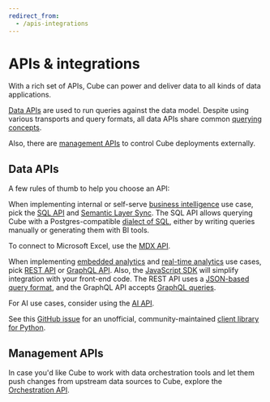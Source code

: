 ```yaml
---
redirect_from:
  - /apis-integrations
---
```


# APIs & integrations

With a rich set of APIs, Cube can power and deliver data to all kinds of data
applications.

<Diagram src="https://ucarecdn.com/df9de86e-4829-4c9d-9882-0984fbd8c719/" />

[Data APIs](#data-apis) are used to run queries against the data model.
Despite using various transports and query formats, all data APIs share common
[querying concepts][ref-queries].

Also, there are [management APIs](#management-apis) to control Cube deployments
externally.

## Data APIs

A few rules of thumb to help you choose an API:

When implementing internal or self-serve [business intelligence][cube-issbi] use
case, pick the [SQL API][ref-sql-api] and [Semantic Layer Sync][ref-sls]. The
SQL API allows querying Cube with a Postgres-compatible [dialect of
SQL][ref-sql-syntax], either by writing queries manually or generating them with
BI tools.

To connect to Microsoft Excel, use the [MDX API][ref-mdx-api].

When implementing [embedded analytics][cube-ea] and [real-time
analytics][cube-rta] use cases, pick [REST API][ref-rest-api] or [GraphQL
API][ref-graphql-api]. Also, the [JavaScript SDK][ref-js-sdk] will simplify
integration with your front-end code. The REST API uses a [JSON-based query
format][ref-json-syntax], and the GraphQL API accepts [GraphQL
queries][ref-graphql-syntax].

For AI use cases, consider using the [AI API][ref-ai-api].

<ReferenceBox>

See this [GitHub issue](https://github.com/cube-js/cube/issues/1744#issuecomment-2291680777)
for an unofficial, community-maintained [client library for Python](https://github.com/mharrisb1/cube-http-client).

</ReferenceBox>

## Management APIs

In case you'd like Cube to work with data orchestration tools and let them push
changes from upstream data sources to Cube, explore the [Orchestration
API][ref-orchestration-api].

[cube-issbi]: https://cube.dev/use-cases/semantic-layer
[cube-ea]: https://cube.dev/use-cases/embedded-analytics
[cube-rta]: https://cube.dev/use-cases/real-time-analytics
[ref-queries]: /product/apis-integrations/queries
[ref-sql-api]: /product/apis-integrations/sql-api
[ref-rest-api]: /product/apis-integrations/rest-api
[ref-graphql-api]: /product/apis-integrations/graphql-api
[ref-mdx-api]: /product/apis-integrations/mdx-api
[ref-ai-api]: /product/apis-integrations/ai-api
[ref-orchestration-api]: /product/apis-integrations/orchestration-api
[ref-sls]: /product/apis-integrations/semantic-layer-sync
[ref-js-sdk]: /product/apis-integrations/javascript-sdk
[ref-sql-syntax]: /product/apis-integrations/sql-api#querying-fundamentals
[ref-json-syntax]: /product/apis-integrations/rest-api/query-format
[ref-graphql-syntax]: /product/apis-integrations/graphql-api#getting-started
